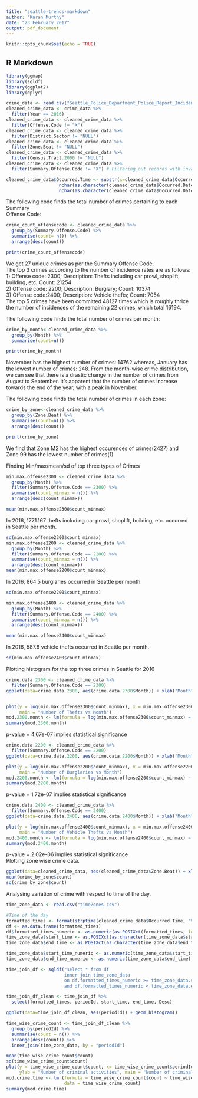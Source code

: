 ---
title: "seattle-trends-markdown"
author: "Karan Murthy"
date: "23 February 2017"
output: pdf_document
---

```{r setup, include=FALSE}
knitr::opts_chunk$set(echo = TRUE)
```

## R Markdown

```{r, echo=FALSE, include=FALSE}
library(ggmap)
library(sqldf)
library(ggplot2)
library(dplyr)
```

```{r}
crime_data <- read.csv("Seattle_Police_Department_Police_Report_Incident.csv")
cleaned_crime_data <- crime_data %>%
  filter(Year == 2016)
cleaned_crime_data <- cleaned_crime_data %>%
  filter(Offense.Code != "X")
cleaned_crime_data <- cleaned_crime_data %>%
  filter(District.Sector != "NULL")
cleaned_crime_data <- cleaned_crime_data %>%
  filter(Zone.Beat != "NULL")
cleaned_crime_data <- cleaned_crime_data %>%
  filter(Census.Tract.2000 != "NULL")
cleaned_crime_data <- cleaned_crime_data %>%
  filter(Summary.Offense.Code != "X") # Filtering out records with invalid Summary Offense Codes

cleaned_crime_data$Occurred.Time <- substr(x=cleaned_crime_data$Occurred.Date.or.Date.Range.Start, 
                    nchar(as.character(cleaned_crime_data$Occurred.Date.or.Date.Range.Start)) - 10,
                    nchar(as.character(cleaned_crime_data$Occurred.Date.or.Date.Range.Start)))

```

The following code finds the total number of crimes pertaining to each Summary  
Offense Code:
```{r}
crime_count_offensecode <- cleaned_crime_data %>%
  group_by(Summary.Offense.Code) %>%
  summarise(count= n()) %>%
  arrange(desc(count))

print(crime_count_offensecode)
```
We get 27 unique crimes as per the Summary Offense Code.  
The top 3 crimes according to the number of incidence rates are as follows:  
1)  Offense code: 2300; Description: Thefts including car prowl, shoplift, building, etc; Count: 21254  
2)  Offense code: 2200; Description: Burglary; Count: 10374  
3)  Offense code:2400; Description: Vehicle thefts; Count: 7054  
The top 5 crimes have been committed 48127 times which is roughly thrice the number of incidences of the remaining 22 crimes, which total 16194.  

The following code finds the total number of crimes per month:
```{r}
crime_by_month<-cleaned_crime_data %>%
  group_by(Month) %>%
  summarise(count=n())

print(crime_by_month)
```  
November has the highest number of crimes: 14762 whereas, January has the lowest number of crimes: 248. From the month-wise crime distribution, we can see that there is a drastic change in the number of crimes from August to September. It's apparent that the number of crimes increase towards the end of the year, with a peak in November.  

The following code finds the total number of crimes in each zone:  
```{r}
crime_by_zone<-cleaned_crime_data %>%
  group_by(Zone.Beat) %>%
  summarise(count=n()) %>%
  arrange(desc(count))

print(crime_by_zone)
```
We find that Zone M2 has the highest occurences of crimes(2427) and Zone 99 has the lowest number of crimes(1)  

Finding Min/max/mean/sd of top three types of Crimes  
```{r}
min.max.offense2300 <- cleaned_crime_data %>%
  group_by(Month) %>%
  filter(Summary.Offense.Code == 2300) %>%
  summarise(count_minmax = n()) %>%
  arrange(desc(count_minmax))

mean(min.max.offense2300$count_minmax)
```  
In 2016, 1771.167 thefts including car prowl, shoplift, building, etc. occurred in Seattle per month. 
```{r}
sd(min.max.offense2300$count_minmax)
min.max.offense2200 <- cleaned_crime_data %>%
  group_by(Month) %>%
  filter(Summary.Offense.Code == 2200) %>%
  summarise(count_minmax = n()) %>%
  arrange(desc(count_minmax))
mean(min.max.offense2200$count_minmax)
```
In 2016, 864.5 burglaries occurred in Seattle per month.  
```{r}
sd(min.max.offense2200$count_minmax)

min.max.offense2400 <- cleaned_crime_data %>%
  group_by(Month) %>%
  filter(Summary.Offense.Code == 2400) %>%
  summarise(count_minmax = n()) %>%
  arrange(desc(count_minmax))

mean(min.max.offense2400$count_minmax)
```
In 2016, 587.8 vehicle thefts occurred in Seattle per month. 
```{r}
sd(min.max.offense2400$count_minmax)
```
Plotting histogram for the top three crimes in Seattle for 2016  
```{r}
crime.data.2300 <- cleaned_crime_data %>%
  filter(Summary.Offense.Code == 2300)
ggplot(data=crime.data.2300, aes(crime.data.2300$Month)) + xlab("Month") + geom_histogram(stat = "count") + ggtitle("Histogram of Theft (Car prowl, shoplift, building, etc.) for the year 2016")


plot(y = log(min.max.offense2300$count_minmax), x = min.max.offense2300$Month, xlab = "Month", ylab = "Count of Thefts", 
     main = "Number of Thefts vs Month")
mod.2300.month <- lm(formula = log(min.max.offense2300$count_minmax) ~ min.max.offense2300$Month, data = min.max.offense2300)
summary(mod.2300.month)
```
p-value = 4.67e-07 implies statistical significance  
```{r}
crime.data.2200 <- cleaned_crime_data %>%
  filter(Summary.Offense.Code == 2200)
ggplot(data=crime.data.2200, aes(crime.data.2200$Month)) + xlab("Month") + geom_histogram(stat = "count") + ggtitle("Histogram of Burglary for the year 2016")

plot(y = log(min.max.offense2200$count_minmax), x = min.max.offense2200$Month, xlab = "Month", ylab = "Count of Burglaries", 
     main = "Number of Burglaries vs Month")
mod.2200.month <- lm(formula = log(min.max.offense2200$count_minmax) ~ min.max.offense2200$Month, data = min.max.offense2200)
summary(mod.2200.month)
```
p-value = 1.72e-07 implies statistical significance
```{r}
crime.data.2400 <- cleaned_crime_data %>%
  filter(Summary.Offense.Code == 2400)
ggplot(data=crime.data.2400, aes(crime.data.2400$Month)) + xlab("Month") + geom_histogram(stat = "count") + ggtitle("Histogram of Vehicle Theft for the year 2016")

plot(y = log(min.max.offense2400$count_minmax), x = min.max.offense2400$Month, xlab = "Month", ylab = "Count of Vehicle Thefts", 
     main = "Number of Vehicle Thefts vs Month")
mod.2400.month <- lm(formula = log(min.max.offense2400$count_minmax) ~ min.max.offense2400$Month, data = min.max.offense2400)
summary(mod.2400.month)
```
p-value = 2.02e-06 implies statistical significance  
Plotting zone wise crime data.
```{r, warning=FALSE}
ggplot(data=cleaned_crime_data, aes(cleaned_crime_data$Zone.Beat)) + xlab("Zone") + geom_histogram(stat = "count")
mean(crime_by_zone$count)
sd(crime_by_zone$count)
```
Analysing variation of crime with respect to time of the day.  
```{r warning=FALSE}
time_zone_data <- read.csv("timeZones.csv")

#Time of the day
formatted_times <- format(strptime(cleaned_crime_data$Occurred.Time, "%I:%M:%S %p"), format = "%H:%M:%S")
df <- as.data.frame(formatted_times)
df$formatted_times_numeric <- as.numeric(as.POSIXct(formatted_times, format = "%H:%M:%S"))
time_zone_data$start_time <- as.POSIXct(as.character(time_zone_data$start_time), format = "%H:%M:%S")
time_zone_data$end_time <- as.POSIXct(as.character(time_zone_data$end_time), format = "%H:%M:%S")

time_zone_data$start_time_numeric <- as.numeric(time_zone_data$start_time)
time_zone_data$end_time_numeric <- as.numeric(time_zone_data$end_time)

time_join_df <- sqldf("select * from df
                      inner join time_zone_data 
                      on df.formatted_times_numeric >= time_zone_data.start_time_numeric
                      and df.formatted_times_numeric < time_zone_data.end_time_numeric")

time_join_df_clean <- time_join_df %>%
  select(formatted_times, periodId, start_time, end_time, Desc)

ggplot(data=time_join_df_clean, aes(periodId)) + geom_histogram()

time_wise_crime_count <- time_join_df_clean %>%
  group_by(periodId) %>%
  summarise(count = n()) %>%
  arrange(desc(count)) %>%
  inner_join(time_zone_data, by = "periodId")

mean(time_wise_crime_count$count)
sd(time_wise_crime_count$count)
plot(y = time_wise_crime_count$count, x= time_wise_crime_count$periodId, xlab = "Time of day",
     ylab = "Number of criminal activities", main = "Number of criminal activities vs time of the day")
mod.crime.time <- lm (formula = time_wise_crime_count$count ~ time_wise_crime_count$periodId, 
                      data = time_wise_crime_count)
summary(mod.crime.time)
```
